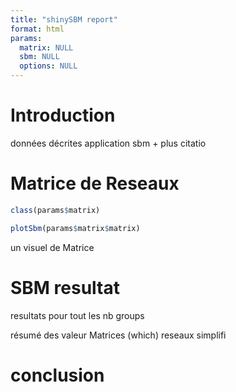 ```yaml
---
title: "shinySBM report"
format: html
params:
  matrix: NULL
  sbm: NULL
  options: NULL
---
```


# Introduction

données décrites
application sbm + plus citatio

# Matrice de Reseaux

```r
class(params$matrix)
```

```r
plotSbm(params$matrix$matrix)
```


un visuel de Matrice

# SBM resultat

resultats pour tout les nb groups

résumé des valeur
Matrices (which)
reseaux simplifi

# conclusion
